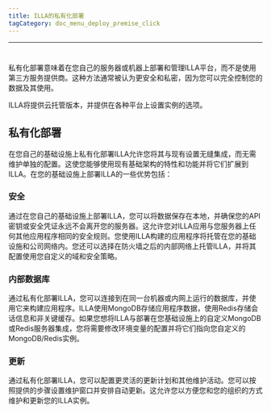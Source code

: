 ```yaml
---
title: ILLA的私有化部署
tagCategory: doc_menu_deploy_premise_click
---
```

---

# <Heading hidden>ILLA的私有化部署</Heading>

私有化部署意味着在您自己的服务器或机器上部署和管理ILLA平台，而不是使用第三方服务提供商。这种方法通常被认为更安全和私密，因为您可以完全控制您的数据及其使用。

ILLA将提供云托管版本，并提供在各种平台上设置实例的选项。

## 私有化部署

在您自己的基础设施上私有化部署ILLA允许您将其与现有设置无缝集成，而无需维护单独的配置。这使您能够使用现有基础架构的特性和功能并将它们扩展到ILLA。在您的基础设施上部署ILLA的一些优势包括：

### 安全

通过在您自己的基础设施上部署ILLA，您可以将数据保存在本地，并确保您的API密钥或安全凭证永远不会离开您的服务器。这允许您对ILLA应用与您服务器上任何其他应用程序相同的安全规则。您使用ILLA构建的应用程序将托管在您的基础设施和公司网络内。您还可以选择在防火墙之后的内部网络上托管ILLA，并将其配置使用您自定义的域和安全策略。

### 内部数据库

通过私有化部署ILLA，您可以连接到在同一台机器或内网上运行的数据库，并使用它来构建应用程序。ILLA使用MongoDB存储应用程序数据，使用Redis存储会话信息和非关键缓存。如果您想将ILLA与部署在您基础设施上的自定义MongoDB或Redis服务器集成，您将需要修改环境变量的配置并将它们指向您自定义的MongoDB/Redis实例。

### 更新

通过私有化部署ILLA，您可以配置更灵活的更新计划和其他维护活动。您可以按照提供的步骤设置维护窗口并安排自动更新。这允许您以方便您和您的组织的方式维护和更新您的ILLA实例。
